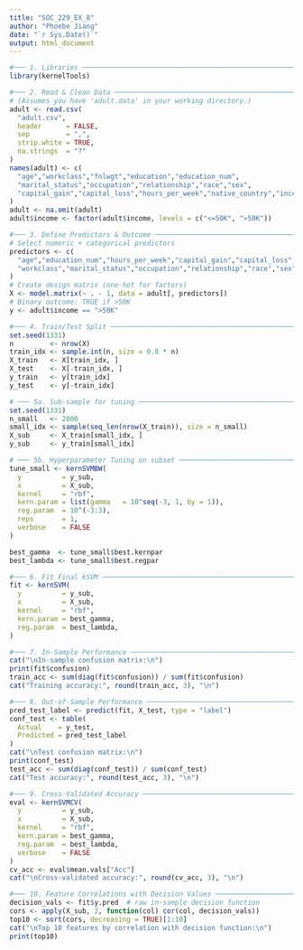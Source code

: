 ---
title: "SOC_229_EX_8"
author: "Phoebe Jiang"
date: "`r Sys.Date()`"
output: html_document
---


```{r}
#─── 1. Libraries ───────────────────────────────────────────────────────────────
library(kernelTools)

#─── 2. Read & Clean Data ───────────────────────────────────────────────────────
# (Assumes you have 'adult.data' in your working directory.)
adult <- read.csv(
  "adult.csv",
  header      = FALSE,
  sep         = ",",
  strip.white = TRUE,
  na.strings  = "?"
)
names(adult) <- c(
  "age","workclass","fnlwgt","education","education_num",
  "marital_status","occupation","relationship","race","sex",
  "capital_gain","capital_loss","hours_per_week","native_country","income"
)
adult <- na.omit(adult)
adult$income <- factor(adult$income, levels = c("<=50K", ">50K"))

#─── 3. Define Predictors & Outcome ─────────────────────────────────────────────
# Select numeric + categorical predictors
predictors <- c(
  "age","education_num","hours_per_week","capital_gain","capital_loss",
  "workclass","marital_status","occupation","relationship","race","sex"
)
# Create design matrix (one‐hot for factors)
X <- model.matrix(~ . - 1, data = adult[, predictors])
# Binary outcome: TRUE if >50K
y <- adult$income == ">50K"
```

```{r}
#─── 4. Train/Test Split ────────────────────────────────────────────────────────
set.seed(1331)
n         <- nrow(X)
train_idx <- sample.int(n, size = 0.8 * n)
X_train   <- X[train_idx, ]
X_test    <- X[-train_idx, ]
y_train   <- y[train_idx]
y_test    <- y[-train_idx]
```

```{r}
# ─── 5a. Sub‑sample for tuning ─────────────────────────────────────────────────
set.seed(1331)
n_small   <- 2000
small_idx <- sample(seq_len(nrow(X_train)), size = n_small)
X_sub     <- X_train[small_idx, ]
y_sub     <- y_train[small_idx]

# ─── 5b. Hyperparameter Tuning on subset ──────────────────────────────────────
tune_small <- kernSVMBW(
  y          = y_sub,
  x          = X_sub,
  kernel     = "rbf",
  kern.param = list(gamma   = 10^seq(-3, 1, by = 1)),
  reg.param  = 10^(-3:3),
  reps       = 1,
  verbose    = FALSE
)

best_gamma  <- tune_small$best.kernpar
best_lambda <- tune_small$best.regpar
```

```{r}

#─── 6. Fit Final kSVM ──────────────────────────────────────────────────────────
fit <- kernSVM(
  y          = y_sub,
  x          = X_sub,
  kernel     = "rbf",
  kern.param = best_gamma,
  reg.param  = best_lambda,
)
```

```{r}

#─── 7. In‑Sample Performance ───────────────────────────────────────────────────
cat("\nIn‑sample confusion matrix:\n")
print(fit$confusion)
train_acc <- sum(diag(fit$confusion)) / sum(fit$confusion)
cat("Training accuracy:", round(train_acc, 3), "\n")
```

```{r}
#─── 8. Out‑of‑Sample Performance ───────────────────────────────────────────────
pred_test_label <- predict(fit, X_test, type = "label")
conf_test <- table(
  Actual    = y_test,
  Predicted = pred_test_label
)
cat("\nTest confusion matrix:\n")
print(conf_test)
test_acc <- sum(diag(conf_test)) / sum(conf_test)
cat("Test accuracy:", round(test_acc, 3), "\n")
```

```{r}
#─── 9. Cross‑Validated Accuracy ────────────────────────────────────────────────
eval <- kernSVMCV(
  y          = y_sub,
  x          = X_sub,
  kernel     = "rbf",
  kern.param = best_gamma,
  reg.param  = best_lambda,
  verbose    = FALSE
)
cv_acc <- eval$mean.vals["Acc"]
cat("\nCross‑validated accuracy:", round(cv_acc, 3), "\n")
```

```{r}
#─── 10. Feature Correlations with Decision Values ──────────────────────────────
decision_vals <- fit$y.pred  # raw in‑sample decision function
cors <- apply(X_sub, 2, function(col) cor(col, decision_vals))
top10 <- sort(cors, decreasing = TRUE)[1:10]
cat("\nTop 10 features by correlation with decision function:\n")
print(top10)

```



